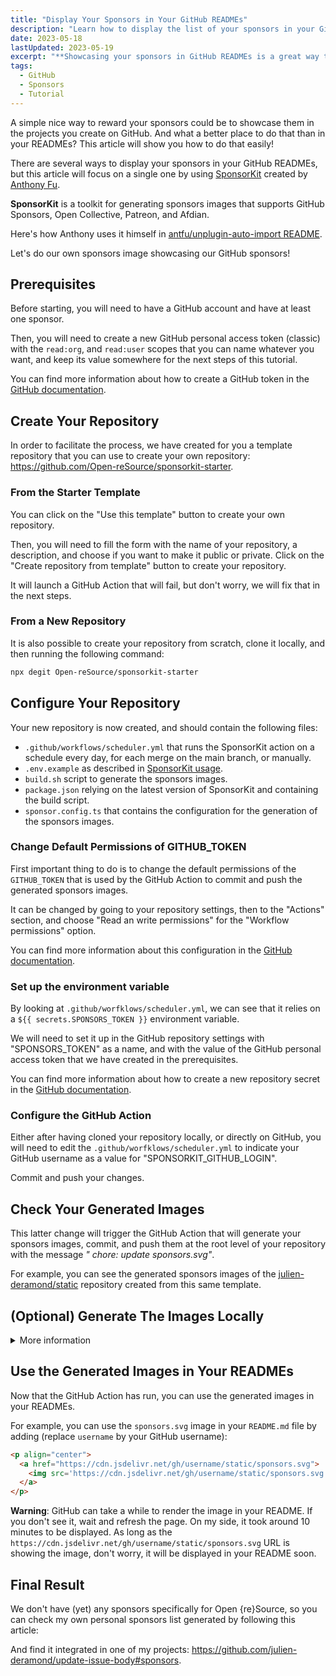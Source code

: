 ```yaml
---
title: "Display Your Sponsors in Your GitHub READMEs"
description: "Learn how to display the list of your sponsors in your GitHub READMEs thanks to SponsorKit and GitHub Actions."
date: 2023-05-18
lastUpdated: 2023-05-19
excerpt: "**Showcasing your sponsors in GitHub READMEs is a great way to acknowledge their support and attract potential sponsors.** An easy way to do this is by using **SponsorKit**, developed by Anthony Fu. SponsorKit generates sponsor images compatible with GitHub Sponsors, Open Collective, Patreon, and Afdian. By following a few steps, you can create and display these sponsor images in your project’s README file. You’ll need a GitHub account, at least one sponsor, and a personal access token. A template repository is available to simplify the setup process."
tags:
  - GitHub
  - Sponsors
  - Tutorial
---
```


<p class="lead">A simple nice way to reward your sponsors could be to showcase them in the projects you create on GitHub. And what a better place to do that than in your READMEs? This article will show you how to do that easily!</p>

There are several ways to display your sponsors in your GitHub READMEs, but this article will focus on a single one by using [SponsorKit](https://github.com/antfu/sponsorkit) created by [Anthony Fu](https://github.com/antfu).

<ShowcaseGitHubRepo env="antfu" repo="sponsorkit" img="11247099" description="💖 Toolkit for generating sponsors images 😄" />

**SponsorKit** is a toolkit for generating sponsors images that supports GitHub Sponsors, Open Collective, Patreon, and Afdian.

Here's how Anthony uses it himself in [antfu/unplugin-auto-import README](https://github.com/antfu/unplugin-auto-import#sponsors).

Let's do our own sponsors image showcasing our GitHub sponsors!

## Prerequisites

Before starting, you will need to have a GitHub account and have at least one sponsor.

Then, you will need to create a new GitHub personal access token (classic) with the `read:org`, and `read:user` scopes that you can name whatever you want, and keep its value somewhere for the next steps of this tutorial.

You can find more information about how to create a GitHub token in the [GitHub documentation](https://docs.github.com/en/github/authenticating-to-github/keeping-your-account-and-data-secure/creating-a-personal-access-token).

## Create Your Repository

In order to facilitate the process, we have created for you a template repository that you can use to create your own repository: https://github.com/Open-reSource/sponsorkit-starter.

<ShowcaseGitHubRepo env="Open-reSource" repo="sponsorkit-starter" img="129324099" description="Starter template for SponsorKit" />

### From the Starter Template

You can click on the "Use this template" button to create your own repository.

Then, you will need to fill the form with the name of your repository, a description, and choose if you want to make it public or private. Click on the "Create repository from template" button to create your repository.

It will launch a GitHub Action that will fail, but don't worry, we will fix that in the next steps.

### From a New Repository

It is also possible to create your repository from scratch, clone it locally, and then running the following command:

```sh
npx degit Open-reSource/sponsorkit-starter
```

## Configure Your Repository

Your new repository is now created, and should contain the following files:

* `.github/workflows/scheduler.yml` that runs the SponsorKit action on a schedule every day, for each merge on the main branch, or manually.
* `.env.example` as described in [SponsorKit usage](https://github.com/antfu/sponsorkit/#usage).
* `build.sh` script to generate the sponsors images.
* `package.json` relying on the latest version of SponsorKit and containing the build script.
* `sponsor.config.ts` that contains the configuration for the generation of the sponsors images.

### Change Default Permissions of GITHUB_TOKEN

First important thing to do is to change the default permissions of the `GITHUB_TOKEN` that is used by the GitHub Action to commit and push the generated sponsors images.

It can be changed by going to your repository settings, then to the "Actions" section, and choose "Read an write permissions" for the "Workflow permissions" option.

You can find more information about this configuration in the [GitHub documentation](https://docs.github.com/en/repositories/managing-your-repositorys-settings-and-features/enabling-features-for-your-repository/managing-github-actions-settings-for-a-repository#configuring-the-default-github_token-permissions).

### Set up the environment variable

By looking at `.github/worfklows/scheduler.yml`, we can see that it relies on a `${{ secrets.SPONSORS_TOKEN }}` environment variable.

We will need to set it up in the GitHub repository settings with "SPONSORS_TOKEN" as a name, and with the value of the GitHub personal access token that we have created in the prerequisites.

You can find more information about how to create a new repository secret in the [GitHub documentation](https://docs.github.com/en/actions/reference/encrypted-secrets#creating-encrypted-secrets-for-a-repository).

### Configure the GitHub Action

Either after having cloned your repository locally, or directly on GitHub, you will need to edit the `.github/worfklows/scheduler.yml` to indicate your GitHub username as a value for "SPONSORKIT_GITHUB_LOGIN".

Commit and push your changes.

## Check Your Generated Images

This latter change will trigger the GitHub Action that will generate your sponsors images, commit, and push them at the root level of your repository with the message _" chore: update sponsors.svg"_.

For example, you can see the generated sponsors images of the [julien-deramond/static](https://github.com/julien-deramond/static) repository created from this same template.

## (Optional) Generate The Images Locally

<details>
<summary>More information</summary>

It might be useful to know, even if rarely useful, it is also possible to run it locally.

You will need to install the dependencies by running `npm i` in your terminal.

Then, copy `.env.example` to `.env` still at the root level of your repository with the following content:

```
; GitHub provider.
; Token requires the `read:user` and `read:org` scopes.
SPONSORKIT_GITHUB_TOKEN=ghp_xxxxxxxxxxxxxxxxxxxxxxxxxxxx
SPONSORKIT_GITHUB_LOGIN=username
```

* `SPONSORKIT_GITHUB_TOKEN` is the GitHub token you created earlier.
* `SPONSORKIT_GITHUB_LOGIN` is your GitHub username.


The final step is to run `npm run build` in your terminal to generate the static files:

```sh
ju ߷ ~/j/static ➤ (main) npm run build                                                                                                                                                          	(0.060674 hrs)
                                                                                                                                                                                                  	17:48:16
SponsorKit v0.8.3

✔ Loaded from cache ./.cache.json                                                                                                                                                                 	17:48:16
✔ Wrote to ./sponsors.json                                                                                                                                                                        	17:48:16
ℹ Composing SVG...                                                                                                                                                                                	17:48:16
✔ Wrote to ./sponsors.svg                                                                                                                                                                         	17:48:16
✔ Wrote to ./sponsors.png                                                                                                                                                                         	17:48:16
                                                                                                                                                                                                  	17:48:17
SponsorKit v0.8.3

✔ Loaded from cache ./.cache.json                                                                                                                                                                 	17:48:17
✔ Wrote to ./sponsors.wide.json                                                                                                                                                                   	17:48:17
ℹ Composing SVG...                                                                                                                                                                                	17:48:17
✔ Wrote to ./sponsors.wide.svg                                                                                                                                                                    	17:48:17
✔ Wrote to ./sponsors.wide.png                                                                                                                                                                    	17:48:17
                                                                                                                                                                                                  	17:48:17
SponsorKit v0.8.3

✔ Loaded from cache ./.cache.json                                                                                                                                                                 	17:48:17
✔ Wrote to ./sponsors.part1.json                                                                                                                                                                  	17:48:17
ℹ Composing SVG...                                                                                                                                                                                	17:48:17
✔ Wrote to ./sponsors.part1.svg                                                                                                                                                                   	17:48:17
✔ Wrote to ./sponsors.part1.png                                                                                                                                                                   	17:48:18
                                                                                                                                                                                                  	17:48:18
SponsorKit v0.8.3

✔ Loaded from cache ./.cache.json                                                                                                                                                                 	17:48:18
✔ Wrote to ./sponsors.part2.json                                                                                                                                                                  	17:48:18
ℹ Composing SVG...                                                                                                                                                                                	17:48:18
✔ Wrote to ./sponsors.part2.svg                                                                                                                                                                   	17:48:18
✔ Wrote to ./sponsors.part2.png
```

All the images are now generated at the root level of your repository. You can check them out in your file explorer.

**Warning**: Once it's done, please don't forget to remove at some point your GitHub token from the `.env` file for security reasons. You won't probably never re-run it from your local machine.
</details>

## Use the Generated Images in Your READMEs

Now that the GitHub Action has run, you can use the generated images in your READMEs.

For example, you can use the `sponsors.svg` image in your `README.md` file by adding (replace `username` by your GitHub username):

```html
<p align="center">
  <a href="https://cdn.jsdelivr.net/gh/username/static/sponsors.svg">
	<img src='https://cdn.jsdelivr.net/gh/username/static/sponsors.svg'/>
  </a>
</p>
```

**Warning**: GitHub can take a while to render the image in your README. If you don't see it, wait and refresh the page. On my side, it took around 10 minutes to be displayed. As long as the `https://cdn.jsdelivr.net/gh/username/static/sponsors.svg` URL is showing the image, don't worry, it will be displayed in your README soon.

## Final Result

We don't have (yet) any sponsors specifically for Open &lcub;re&rcub;Source, so you can check my own personal sponsors list generated by following this article:

<ContentImage src="https://cdn.jsdelivr.net/gh/julien-deramond/static/sponsors.svg" alt="Julien Déramond sponsors list" width="720" height="272" />

And find it integrated in one of my projects: https://github.com/julien-deramond/update-issue-body#sponsors.
